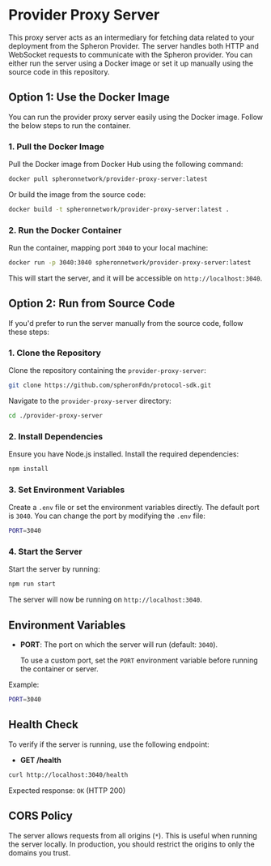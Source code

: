 # Provider Proxy Server

This proxy server acts as an intermediary for fetching data related to your deployment from the Spheron Provider. The server handles both HTTP and WebSocket requests to communicate with the Spheron provider. You can either run the server using a Docker image or set it up manually using the source code in this repository.

## Option 1: Use the Docker Image

You can run the provider proxy server easily using the Docker image. Follow the below steps to run the container.

### 1. Pull the Docker Image

Pull the Docker image from Docker Hub using the following command:

```bash
docker pull spheronnetwork/provider-proxy-server:latest
```

Or build the image from the source code:

```bash
docker build -t spheronnetwork/provider-proxy-server:latest .
```

### 2. Run the Docker Container

Run the container, mapping port `3040` to your local machine:

```bash
docker run -p 3040:3040 spheronnetwork/provider-proxy-server:latest
```

This will start the server, and it will be accessible on `http://localhost:3040`.

## Option 2: Run from Source Code

If you'd prefer to run the server manually from the source code, follow these steps:

### 1. Clone the Repository

Clone the repository containing the `provider-proxy-server`:

```bash
git clone https://github.com/spheronFdn/protocol-sdk.git
```

Navigate to the `provider-proxy-server` directory:

```bash
cd ./provider-proxy-server
```

### 2. Install Dependencies

Ensure you have Node.js installed. Install the required dependencies:

```bash
npm install
```

### 3. Set Environment Variables

Create a `.env` file or set the environment variables directly. The default port is `3040`. You can change the port by modifying the `.env` file:

```bash
PORT=3040
```

### 4. Start the Server

Start the server by running:

```bash
npm run start
```

The server will now be running on `http://localhost:3040`.

## Environment Variables

- **PORT**: The port on which the server will run (default: `3040`).

  To use a custom port, set the `PORT` environment variable before running the container or server.

Example:

```bash
PORT=3040
```

## Health Check

To verify if the server is running, use the following endpoint:

- **GET /health**

```bash
curl http://localhost:3040/health
```

Expected response: `OK` (HTTP 200)

## CORS Policy

The server allows requests from all origins (`*`). This is useful when running the server locally. In production, you should restrict the origins to only the domains you trust.
